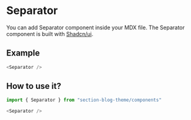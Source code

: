 # Separator

You can add Separator component inside your MDX file. The Separator component is built with [Shadcn/ui](https://ui.shadcn.com/docs/components/separator).

## Example
```javascript
<Separator />
```
## How to use it?
```javascript
import { Separator } from "section-blog-theme/components"

<Separator />
```
